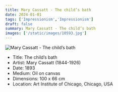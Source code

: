 ```yaml
---
title: Mary Cassatt - The child’s bath
date: 2024-01-01
tags: ['Impressionism','Impressionism']
draft: false
summary: Mary Cassatt - The child’s bath
images: ['/static/images/10593.jpg']
---
```


![Mary Cassatt - The child’s bath](/static/images/10593.jpg)

* Title: The child’s bath
* Artist: Mary Cassatt (1844-1926)
* Date: 1893
* Medium: Oil on canvas
* Dimensions: 100 x 66 cm
* Location: Art Institute of Chicago, Chicago, USA


